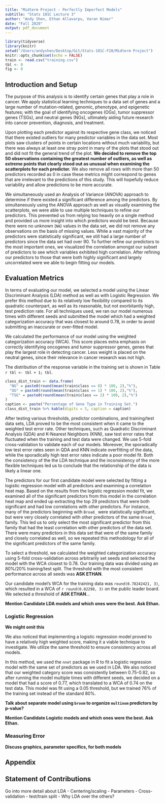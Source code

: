 ```yaml
---
title: "Midterm Project - Perfectly Imperfect Models"
subtitle: "Stats 101C Lecture 3"
author: "Andy Shen, Ethan Allavarpu, Varan Nimar"
date: "Fall 2020"
output: pdf_document
---
```


```r
library(tidyverse)
library(knitr)
setwd("/Users/andyshen/Desktop/Git/Stats-101C-F20/Midterm Project")
knitr::opts_chunk$set(echo = FALSE)
train <- read.csv("training.csv")
tbl <- 0
fig <- 0
```

## Introduction and Setup

The purpose of this analysis is to identify certain genes that play a role in cancer. We apply statistical learning techniques to a data set of genes and a large number of mutation-related, genomic, phenotype, and epigenetic features; with the goal of identifying oncogenes (OGs), tumor suppressor genes (TSGs), and neutral genes (NGs), ultimately aiding future research into cancer prevention, diagnosis, and treatment.\newline

Upon plotting each predictor against its respective gene class, we noticed that there existed outliers for many predictor variables in the data set. Most plots saw clusters of points in certain locations without much variability, but there was always at least one stray point in many of the plots that stood out and did not fit the general trend of the plot. **We decided to remove the top 50 observations containing the greatest number of outliers, as well as extreme points that clearly stood out as unusual when examining the scatterplots for each predictor.** We also remove all rows with more than 50 predictors recorded as 0 in case these metrics might correspond to genes that are irrelevant to the predictions of this study. This will hopefully reduce variability and allow predictions to be more accurate. \newline

We simultaneously used an Analysis of Variance (ANOVA) approach to determine if there existed a significant difference among the predictors. By simultaneously using the ANOVA approach as well as visually examining the scatterplots, we were able to use multiple techniques to refine our predictors. This prevented us from relying too heavily on a single method and provided us more insight into which predictors would be best. Because there were no unknown (`NA`) values in the data set, we did not remove any observations on the basis of missing values. While a vast majority of the predictors were statistically significant, we still had a large number of predictors since the data set had over 90. To further refine our predictors to the most important ones, we visualized the correlation amongst our subset of predictors to see which variables exhibited high correlation. After refining our predictors to those that were both highly significant and largely uncorrelated were we able to begin fitting our models.\newline

## Evaluation Metrics

In terms of evaluating our model, we selected a model using the Linear Discriminant Analysis (LDA) method as well as with Logistic Regression. We prefer this method due to its relatively low flexibility compared to its quadratic counterpart, as well as its reasonable, but not exorbitantly high, test prediction rate. For all techniques used, we ran our model numerous times with different seeds and submitted the model which had a weighted categorization accuracy that was closest to around 0.78, in order to avoid submitting an inaccurate or over-fitted model. 

We calculated the performance of our model using the weighted categorization accuracy (WCA). This score places extra emphasis on correctly identifying oncogenes and tumor suppressor genes, genes that play the largest role in detecting cancer. Less weight is placed on the neutral genes, since their relevance in cancer research was not high.

The distribution of the response variable in the training set is shown in Table `r tbl <- tbl + 1; tbl`.

```r
class_dist_train <- data.frame(
  "NG" = paste0(round(mean(train$class == 0) * 100, 2),"%"),
  "OG" = paste0(round(mean(train$class == 1) * 100, 2),"%"),
  "TSG" = paste0(round(mean(train$class == 2) * 100, 2),"%")
)
caption <- paste("Percentage of Gene Type in Training Set.")
class_dist_train %>% kable(digits = 3, caption = caption)
```


After testing various thresholds, predictor combinations, and training/test data sets, LDA proved to be the most consistent when it came to the weighted test error rate. Other techniques, such as Quadratic Discriminant Analysis (QDA) and K-Nearest Neighbors (KNN), saw test error rates that fluctuated when the training and test data were changed. We use 5-fold cross-validation to validate each of our models. Moreover, the sporadically low test error rates seen in QDA and KNN indicate overfitting of the data, while the sporadically high test error rates indicate a poor model fit. Both the consistency of the the LDA technique and the inconsistency of the more flexible techniques led us to conclude that the relationship of the data is likely a linear one. 

The predictors for our first candidate model were selected by fitting a logistic regression model with all predictors and examining a correlation heat map. Based on the results from the logistic regression model fit, we examined all of the significant predictors from this model in the correlation heat map and ended up extracting the top 29 predictors that were both significant and had low correlations with other predictors. For instance, many of the predictors beginning with `Broad_` were statistically significant, but were very closely correlated with other predictors of the same `Broad_` family. This led us to only select the most significant predictor from this family that had the least correlation with other predictors of the data set. There were many predictors in this data set that were of the same family and closely correlated as well, so we repeated this methodology for all of the significant predictors of the same family.

To select a threshold, we calculated the weighted categorization accuracy using 5-fold cross-validation across arbitrarily set seeds and selected the model with the WCA closest to 0.78. Our training data was divided using an 80%/20% training/test split. The threshold with the most consistent performance across all seeds was **ASK ETHAN**. 

Our candidate model's WCA for the training data was `round(0.78242421, 3)`, which resulted in a WCA of `r round(0.82298, 3)` on the public leader board. We selected a threshold of **ASK ETHAN**...

**Mention Candidate LDA models and which ones were the best. Ask Ethan.**

### Logistic Regression

**We might omit this**

We also noticed that implementing a logistic regression model proved to have a relatively high weighted score, making it a viable technique to investigate. We utilize the same threshold to ensure consistency across all models.

In this method, we used the `nnet` package in R to fit a logistic regression model with the same set of predictors as we used in LDA. We also noticed that our weighted category score was consistently between 0.75-0.82, so after running the model multiple times with different seeds, we decided on a model that had a score of 0.77, which translated to a WCA of 0.74 on the test data. This model was fit using a 0.05 threshold, but we trained 76% of the training set instead of the standard 80%.

**Talk about separate model using `broom` to organize `multinom` predictors by p-value?**

**Mention Candidate Logistic models and which ones were the best. Ask Ethan.**

### Measuring Error

**Discuss graphics, parameter specifics, for both models**

## Appendix

## Statement of Contributions


Go into more detail about LDA
  - Centering/scaling
  - Parameters
  - Cross-validation
  - test/train split
  - Why LDA over the others?

